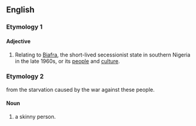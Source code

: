 ==English==

===Etymology 1===

====Adjective====
{{en-adj}}

# Relating to [[w:Biafra|Biafra]], the short-lived secessionist state in southern Nigeria in the late 1960s,  or its [[people]] and [[culture]].

===Etymology 2===
from the starvation caused by the war against these people.

====Noun====
{{en-noun}}

# {{dated}} a skinny person.